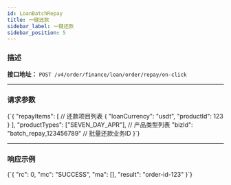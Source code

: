 ```yaml
---
id: LoanBatchRepay
title: 一键还款
sidebar_label: 一键还款
sidebar_position: 5
---
```



### 描述
**接口地址：**
`POST /v4/order/finance/loan/order/repay/on-click`

---

### 请求参数

<CodeBlock language="json" title="请求参数">
{`{
  "repayItems": [                      // 还款项目列表
    {
      "loanCurrency": "usdt",
      "productId": 123
    }
  ],
  "productTypes": ["SEVEN_DAY_APR"],   // 产品类型列表
  "bizId": "batch_repay_123456789"     // 批量还款业务ID
}`}
</CodeBlock>

---

### 响应示例

<CodeBlock language="json" title="响应示例">
{`{
  "rc": 0,
  "mc": "SUCCESS",
  "ma": [],
  "result": "order-id-123"
}`}
</CodeBlock>

